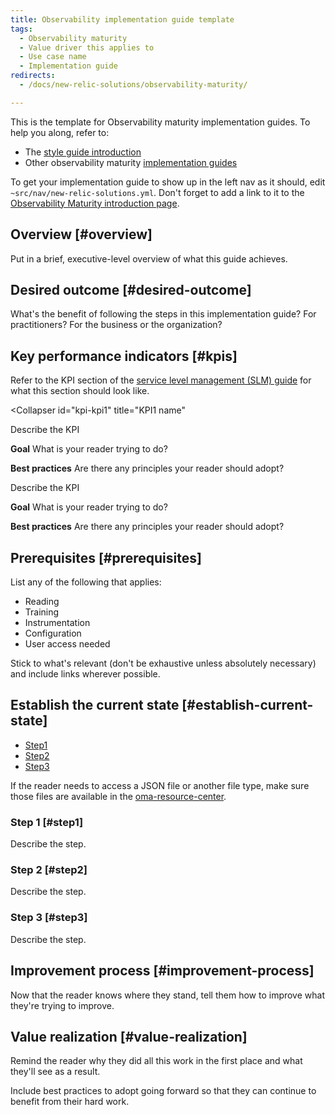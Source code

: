 ```yaml
---
title: Observability implementation guide template
tags:
  - Observability maturity
  - Value driver this applies to
  - Use case name
  - Implementation guide
redirects:
  - /docs/new-relic-solutions/observability-maturity/

---
```

This is the template for Observability maturity implementation guides. To help you along, refer to: 
* The [style guide introduction](/docs/style-guide/writing-strategies/introduction-style-guide)
* Other observability maturity [implementation guides](/docs/new-relic-solutions/observability-maturity/introduction)

To get your implementation guide to show up in the left nav as it should, edit `~src/nav/new-relic-solutions.yml`. Don't forget to add a link to it to the [Observability Maturity introduction page](/docs/new-relic-solutions/observability-maturity/introduction).

## Overview [#overview]

Put in a brief, executive-level overview of what this guide achieves.

## Desired outcome [#desired-outcome]

What's the benefit of following the steps in this implementation guide? For practitioners? For the business or the organization? 

## Key performance indicators [#kpis]

Refer to the KPI section of the [service level management (SLM) guide](/docs/new-relic-solutions/observability-maturity/uptime-performance-reliability/slm-implementation-guide/#key-perf-indicators) for what this section should look like. 

<CollapserGroup>

  <Collapser
    id="kpi-kpi1"
    title="KPI1 name"
  >
  Describe the KPI

  **Goal** What is your reader trying to do?
 
  **Best practices** Are there any principles your reader should adopt?
    
  </Collapser>
  <Collapser
    id="kpi-kpi2"
    title="KPI2 name"
  >
  Describe the KPI

  **Goal** What is your reader trying to do?
 
  **Best practices** Are there any principles your reader should adopt?

  </Collapser>
</CollapserGroup>   

## Prerequisites [#prerequisites]

List any of the following that applies: 
* Reading
* Training
* Instrumentation
* Configuration
* User access needed

Stick to what's relevant (don't be exhaustive unless absolutely necessary) and include links wherever possible.

## Establish the current state [#establish-current-state]

- [Step1](#step1)
- [Step2](#step2)
- [Step3](#step3)

If the reader needs to access a JSON file or another file type, make sure those files are available in the [oma-resource-center](https://github.com/newrelic/oma-resource-center).

### Step 1 [#step1]

Describe the step.

### Step 2 [#step2]

Describe the step.

### Step 3 [#step3]

Describe the step.

## Improvement process [#improvement-process]

Now that the reader knows where they stand, tell them how to improve what they're trying to improve. 

## Value realization [#value-realization]

Remind the reader why they did all this work in the first place and what they'll see as a result.

Include best practices to adopt going forward so that they can continue to benefit from their hard work. 


